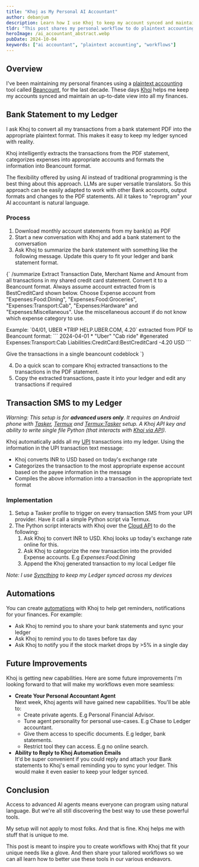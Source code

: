 ```yaml
---
title: "Khoj as My Personal AI Accountant"
author: debanjum
description: Learn how I use Khoj to keep my account synced and maintain an up-to-date view into all my finances.
tldr: "This post shares my personal workflow to do plaintext accounting using the Khoj app and API. I hope it inspires folks to create advanced, tailored AI workflows and share them to help everyone learn how to use these tools better."
heroImage: /ai_accountant_abstract.webp
pubDate: 2024-10-04
keywords: ["ai accountant", "plaintext accounting", "workflows"]
---
```


## Overview
I've been maintaining my personal finances using a [plaintext accounting](https://plaintextaccounting.org/) tool called [Beancount](https://github.com/beancount/beancount?tab=readme-ov-file#beancount-double-entry-accounting-from-text-files), for the last decade.
These days [Khoj](https://app.khoj.dev) helps me keep my accounts synced and maintain an up-to-date view into all my finances.

## Bank Statement to my Ledger
I ask Khoj to convert all my transactions from a bank statement PDF into the appropriate plaintext format. This makes it easy to keep my ledger synced with reality.

Khoj intelligently extracts the transactions from the PDF statement, categorizes expenses into appropriate accounts and formats the information into Beancount format.

The flexibility offered by using AI instead of traditional programming is the best thing about this approach. LLMs are super versatile translators. So this approach can be easily adapted to work with other Bank accounts, output formats and changes to the PDF statements. All it takes to "reprogram" your AI accountant is natural language.

### Process
1. Download monthly account statements from my bank(s) as PDF
2. Start a new conversation with Khoj and add a bank statement to the conversation
3. Ask Khoj to summarize the bank statement with something like the following message. Update this query to fit your ledger and bank statement format.
<ClickableChatCard>
{`
/summarize Extract Transaction Date, Merchant Name and Amount from all transactions in my shared credit card statement. Convert it to a Beancount format. Always assume account extracted from is BestCreditCard shown below. Choose Expense account from "Expenses:Food:Dining", "Expenses:Food:Groceries", "Expenses:Transport:Cab", "Expenses:Hardware" and "Expenses:Miscellaneous". Use the miscellaneous account if do not know which expense category to use. 

Example: \`04/01, UBER *TRIP HELP.UBER.COM, 4.20\` extracted from PDF to Beancount format:
\`\`\`
2024-04-01 * "Uber" "Cab ride" #generated
  Expenses:Transport:Cab
  Liabilities:CreditCard:BestCreditCard  -4.20 USD
\`\`\`

Give the transactions in a single beancount codeblock
`}
</ClickableChatCard>

4. Do a quick scan to compare Khoj extracted transactions to the transactions in the PDF statement.
5. Copy the extracted transactions, paste it into your ledger and edit any transactions if required

## Transaction SMS to my Ledger
*Warning: This setup is for **advanced users only**. It requires an Android phone with [Tasker](https://play.google.com/store/apps/details?id=net.dinglisch.android.taskerm&hl=en&gl=US), [Termux](https://wiki.termux.com/wiki/Installing_from_F-Droid) and [Termux:Tasker](https://wiki.termux.com/wiki/Termux:Tasker) setup. A Khoj API key and ability to write single file Python (that interacts with [Khoj via API](https://app.khoj.dev/redoc)).*

Khoj automatically adds all my [UPI](https://en.wikipedia.org/wiki/Unified_Payments_Interface) transactions into my ledger. Using the information in the UPI transaction text message:
- Khoj converts INR to USD based on today's exchange rate
- Categorizes the transaction to the most appropriate expense account based on the payee information in the message
- Compiles the above information into a transaction in the appropriate text format

### Implementation
1. Setup a Tasker profile to trigger on every transaction SMS from your UPI provider. Have it call a simple Python script via Termux.
2. The Python script interacts with Khoj over the [Cloud API](https://app.khoj.dev/redoc) to do the following:
	1. Ask Khoj to convert INR to USD. Khoj looks up today's exchange rate online for this.
	2. Ask Khoj to categorize the new transaction into the provided Expense accounts. E.g *Expenses:Food:Dining*
	3. Append the Khoj generated transaction to my local Ledger file

*Note: I use [Syncthing](https://syncthing.net/) to keep my Ledger synced across my devices*

## Automations
You can create [automations](https://docs.khoj.dev/features/automations) with Khoj to help get reminders, notifications for your finances. For example:
- Ask Khoj to remind you to share your bank statements and sync your ledger
- Ask Khoj to remind you to do taxes before tax day
- Ask Khoj to notify you if the stock market drops by >5% in a single day

## Future Improvements
Khoj is getting new capabilities. Here are some future improvements I'm looking forward to that will make my workflows even more seamless:

- **Create Your Personal Accountant Agent**<br />
  Next week, Khoj agents will have gained new capabilities. You'll be able to:
  - Create private agents. E.g Personal Financial Advisor.
  - Tune agent personality for personal use-cases. E.g Chase to Ledger accountant.
  - Give them access to specific documents. E.g ledger, bank statements.
  - Restrict tool they can access. E.g no online search.
- **Ability to Reply to Khoj Automation Emails**<br />
  It'd be super convenient if you could reply and attach your Bank statements to Khoj's email reminding you to sync your ledger.
  This would make it even easier to keep your ledger synced.

## Conclusion
Access to advanced AI agents means everyone can program using natural language. But we're all still discovering the best way to use these powerful tools.

My setup will not apply to most folks. And that is fine. Khoj helps me with stuff that is unique to me.

This post is meant to inspire you to create workflows with Khoj that fit your unique needs like a glove.
And then share your tailored workflows so we can all learn how to better use these tools in our various endeavors.
